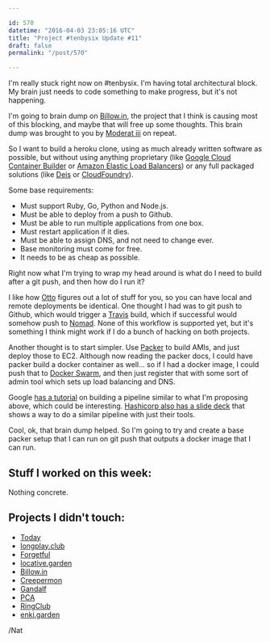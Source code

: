 ```yaml
---

id: 570
datetime: "2016-04-03 23:05:16 UTC"
title: "Project #tenbysix Update #11"
draft: false
permalink: "/post/570"

---
```


I'm really stuck right now on #tenbysix. I'm having total architectural block. My brain just needs to code something to make progress, but it's not happening.

I'm going to brain dump on [Billow.in](https://github.com/icco/billowin), the project that I think is causing most of this blocking, and maybe that will free up some thoughts. This brain dump was brought to you by [Moderat iii](http://pitchfork.com/reviews/albums/21754-iii-moderat/) on repeat. 

So I want to build a heroku clone, using as much already written software as possible, but without using anything proprietary (like [Google Cloud Container Builder](https://cloud.google.com/container-builder/docs/) or [Amazon Elastic Load Balancers](https://aws.amazon.com/elasticloadbalancing/)) or any full packaged solutions (like [Deis](http://deis.io/) or [CloudFoundry](https://www.cloudfoundry.org/)).

Some base requirements:

 - Must support Ruby, Go, Python and Node.js.
 - Must be able to deploy from a push to Github.
 - Must be able to run multiple applications from one box.
 - Must restart application if it dies.
 - Must be able to assign DNS, and not need to change ever.
 - Base monitoring must come for free.
 - It needs to be as cheap as possible.

Right now what I'm trying to wrap my head around is what do I need to build after a git push, and then how do I run it?

I like how [Otto](https://www.ottoproject.io/) figures out a lot of stuff for you, so you can have local and remote deployments be identical. One thought I had was to git push to Github, which would trigger a [Travis](https://travis-ci.org/) build, which if successful would somehow push to [Nomad](https://www.nomadproject.io/). None of this workflow is supported yet, but it's something I think might work if I do a bunch of hacking on both projects.

Another thought is to start simpler. Use [Packer](https://www.packer.io/) to build AMIs, and just deploy those to EC2. Although now reading the packer docs, I could have packer build a docker container as well... so if I had a docker image, I could push that to [Docker Swarm](https://docs.docker.com/swarm/overview/), and then just register that with some sort of admin tool which sets up load balancing and DNS.

Google [has a tutorial](https://cloud.google.com/solutions/automated-build-images-with-jenkins-kubernetes) on building a pipeline similar to what I'm proposing above, which could be interesting. [Hashicorp also has a slide deck](http://www.slideshare.net/Docker/orchestrating-docker-with-terraform-and-consul-by-mitchell-hashimoto) that shows a way to do a similar pipeline with just their tools.

Cool, ok, that brain dump helped. So I'm going to try and create a base packer setup that I can run on git push that outputs a docker image that I can run.

## Stuff I worked on this week:

Nothing concrete.

## Projects I didn't touch:

 - [Today](https://github.com/icco/today)
 - [longplay.club](https://github.com/icco/longplay.club)
 - [Forgetful](https://github.com/icco/forgetful)
 - [locative.garden](https://github.com/icco/locative.garden)
 - [Billow.in](https://github.com/icco/billowin)
 - [Creepermon](https://github.com/icco/creepermon)
 - [Gandalf](https://github.com/icco/gandalf)
 - [PCA](https://github.com/icco/pca)
 - [RingClub](https://github.com/icco/ringclub)
 - [enki.garden](https://github.com/icco/enki.garden)

/Nat

